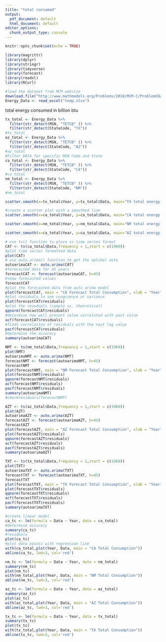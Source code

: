 ```yaml
---
title: "total consumed"
output:
  pdf_document: default
  html_document: default
editor_options: 
  chunk_output_type: console
---
```


```r
knitr::opts_chunk$set(echo = TRUE)
```

```r
library(magrittr)
library(dplyr)
library(stringr)
library(tidyverse)
library(forecast)
library(readxl)
library(RCurl)
```

```r
#load the dataset from MCM webstie
download.file("http://www.mathmodels.org/Problems/2018/MCM-C/ProblemCData.xlsx", "temp.xlsx")
Energy_Data <- read_excel("temp.xlsx")
```
total energy consumed in billion btu
```r
tx_total <- Energy_Data %>% 
  filter(str_detect(MSN, "TETCB" )) %>%
  filter(str_detect(StateCode, "TX"))
#tx_total
az_total <- Energy_Data %>% 
  filter(str_detect(MSN, "TETCB" )) %>%
  filter(str_detect(StateCode, "AZ"))
#az_total
#Filter DATA for specific MSN Code and State
ca_total <- Energy_Data %>% 
  filter(str_detect(MSN, "TETCB" )) %>%
  filter(str_detect(StateCode, "CA"))
#ca_total
nm_total <- Energy_Data %>% 
  filter(str_detect(MSN, "TETCB" )) %>%
  filter(str_detect(StateCode, "NM"))
#nm_total
```

```r
scatter.smooth(x=tx_total$Year, y=tx_total$Data, main="TX total energy consumption")
```

```r
#create a scatter plot with a smoothed line
scatter.smooth(x=ca_total$Year, y=ca_total$Data, main="CA total energy consumption")
```

```r
scatter.smooth(x=nm_total$Year, y=nm_total$Data, main="NM total energy consumption")
```

```r
scatter.smooth(x=ca_total$Year, y=ca_total$Data, main="AZ total energy consumption")
```

```r
# use ts() function to place in time series format
CAT <- ts(ca_total$Data,frequency = 1,start = c(1960))
#plot time series formatted data
plot(CAT)
# use auto.arima() function to get the optimal auto
autoarimaCAT <- auto.arima(CAT)
#forecasted data for 45 years
forecastCAT <- forecast(autoarimaCAT, h=45)
#show forecasted values
forecastCAT
#plot the forecasted data from auto arima model
plot(forecastCAT, main = "CA Forecast Total Consumption", xlab = "Year", ylab = "Billion BTU")
#plot residuals to see congruence or variance
plot(forecastCAT$residuals)
#plot the resuduals (sample vs. theoretical)
qqnorm(forecastCAT$residuals)
#determine how well present value correlated with past value
acf(forecastCAT$residuals)
#finds correlation of residuals with the next lag value
pacf(forecastCAT$residuals)
#determine the accuracy
summary(autoarimaCAT)
```

```r
NMT <- ts(nm_total$Data,frequency = 1,start = c(1960))
plot(NMT)
autoarimaNMT <- auto.arima(NMT)
forecastNMT <- forecast(autoarimaNMT, h=45)
forecastNMT
plot(forecastNMT, main = "NM Forecast Total Consumption", xlab = "Year", ylab = "Billion BTU")
plot(forecastNMT$residuals)
qqnorm(forecastNMT$residuals)
acf(forecastNMT$residuals)
pacf(forecastNMT$residuals)
summary(autoarimaNMT)
#checkresiduals(forecastNMT)
```

```r
AZT <- ts(az_total$Data,frequency = 1,start = c(1960))
plot(AZT)
autoarimaAZT <- auto.arima(AZT)
forecastAZT <- forecast(autoarimaAZT, h=45)
forecastAZT
plot(forecastAZT, main = "AZ Forecast Total Consumption", xlab = "Year", ylab = "Billion BTU")
plot(forecastAZT$residuals)
qqnorm(forecastAZT$residuals)
acf(forecastAZT$residuals)
pacf(forecastAZT$residuals)
summary(autoarimaAZT)
```

```r
TXT <- ts(tx_total$Data,frequency = 1,start = c(1960))
plot(TXT)
autoarimaTXT <- auto.arima(TXT)
forecastTXT <- forecast(autoarimaTXT, h=45)
forecastTXT
plot(forecastTXT, main = "TX Forecast Total Consumption", xlab = "Year", ylab = "Billion BTU")
plot(forecastTXT$residuals)
qqnorm(forecastTXT$residuals)
acf(forecastTXT$residuals)
pacf(forecastTXT$residuals)
summary(autoarimaTXT)
```

```r
#create linear model
ca_tc <- lm(formula = Data ~ Year, data = ca_total)
#determine accuracy
summary(ca_tc)
#residuals
plot(ca_tc)
#plot data points with regression line
with(ca_total,plot(Year, Data, main = "CA Total Consumption"))
abline(ca_tc, lwd=3, col='red')
```

```r
nm_tc <- lm(formula = Data ~ Year, data = nm_total)
summary(nm_tc)
plot(nm_tc)
with(nm_total,plot(Year, Data, main = "NM Total Consumption"))
abline(nm_tc, lwd=3, col='red')
```

```r
az_tc <- lm(formula = Data ~ Year, data = az_total)
summary(az_tc)
plot(az_tc)
with(az_total,plot(Year, Data, main = "AZ Total Consumption"))
abline(az_tc, lwd=3, col='red')
```

```r
tx_tc <- lm(formula = Data ~ Year, data = tx_total)
summary(tx_tc)
plot(tx_tc)
with(tx_total,plot(Year, Data, main = "TX Total Consumption"))
abline(tx_tc, lwd=3, col='red')
```